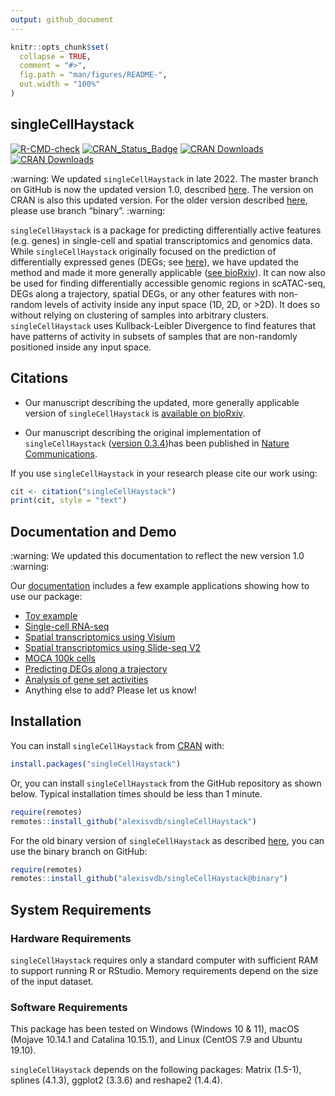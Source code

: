 ```yaml
---
output: github_document
---
```


<!-- README.md is generated from README.Rmd. Please edit that file -->

```r
knitr::opts_chunk$set(
  collapse = TRUE,
  comment = "#>",
  fig.path = "man/figures/README-",
  out.width = "100%"
)
```

## singleCellHaystack

<!-- badges: start -->
  [![R-CMD-check](https://github.com/alexisvdb/singleCellHaystack/actions/workflows/R-CMD-check.yaml/badge.svg)](https://github.com/alexisvdb/singleCellHaystack/actions/workflows/R-CMD-check.yaml)
  [![CRAN_Status_Badge](https://www.r-pkg.org/badges/version/singleCellHaystack)](https://cran.r-project.org/package=singleCellHaystack)
  [![CRAN Downloads](https://cranlogs.r-pkg.org/badges/singleCellHaystack)](https://cran.r-project.org/package=singleCellHaystack)
  [![CRAN Downloads](https://cranlogs.r-pkg.org/badges/grand-total/singleCellHaystack)](https://cran.r-project.org/package=singleCellHaystack)
<!-- badges: end -->

:warning: We updated `singleCellHaystack` in late 2022. The master branch on GitHub is now the updated version 1.0, described [here](https://www.biorxiv.org/content/10.1101/2022.11.13.516355v1). The version on CRAN is also this updated version. For the older version described [here](https://doi.org/10.1038/s41467-020-17900-3), please use branch "binary". :warning:

`singleCellHaystack` is a package for predicting differentially active features (e.g. genes) in single-cell and spatial transcriptomics and genomics data. While `singleCellHaystack` originally focused on the prediction of differentially expressed genes (DEGs; see [here](https://doi.org/10.1038/s41467-020-17900-3)), we have updated the method and made it more generally applicable ([see bioRxiv](https://www.biorxiv.org/content/10.1101/2022.11.13.516355v1)). It can now also be used for finding differentially accessible genomic regions in scATAC-seq, DEGs along a trajectory, spatial DEGs, or any other features with non-random levels of activity inside any input space (1D, 2D, or >2D). It does so without relying on clustering of samples into arbitrary clusters. `singleCellHaystack` uses Kullback-Leibler Divergence to find features that have patterns of activity in subsets of samples that are non-randomly positioned inside any input space.


## Citations

- Our manuscript describing the updated, more generally applicable version of `singleCellHaystack` is [available on bioRxiv](https://www.biorxiv.org/content/10.1101/2022.11.13.516355v1).

- Our manuscript describing the original implementation of `singleCellHaystack` ([version 0.3.4](https://github.com/alexisvdb/singleCellHaystack/tree/binary))has been published in [Nature Communications](https://doi.org/10.1038/s41467-020-17900-3).

If you use `singleCellHaystack` in your research please cite our work using:

```r
cit <- citation("singleCellHaystack")
print(cit, style = "text")
```


## Documentation and Demo
:warning: We updated this documentation to reflect the new version 1.0 :warning:

Our [documentation](https://alexisvdb.github.io/singleCellHaystack/) includes a few example applications showing how to use our package:

- [Toy example](https://alexisvdb.github.io/singleCellHaystack/articles/a01_toy_example.html)
- [Single-cell RNA-seq](https://alexisvdb.github.io/singleCellHaystack/articles/examples/a02_example_scRNAseq.html)
- [Spatial transcriptomics using Visium](https://alexisvdb.github.io/singleCellHaystack/articles/examples/a03_example_spatial_visium.html)
- [Spatial transcriptomics using Slide-seq V2](https://alexisvdb.github.io/singleCellHaystack/articles/examples/a04_example_spatial_slideseqV2.html)
- [MOCA 100k cells](https://alexisvdb.github.io/singleCellHaystack/articles/examples/a05_moca_100k.html)
- [Predicting DEGs along a trajectory](https://alexisvdb.github.io/singleCellHaystack/articles/examples/a06_pseudotime.html)
- [Analysis of gene set activities](https://alexisvdb.github.io/singleCellHaystack/articles/examples/a07_gene_sets.html)
- Anything else to add? Please let us know!



## Installation

You can install `singleCellHaystack` from [CRAN](https://CRAN.R-project.org/package=singleCellHaystack) with:
``` r
install.packages("singleCellHaystack")
```

Or, you can install `singleCellHaystack` from the GitHub repository as shown below. Typical installation times should be less than 1 minute.

``` r
require(remotes)
remotes::install_github("alexisvdb/singleCellHaystack")
```

For the old binary version of `singleCellHaystack` as described [here](https://doi.org/10.1038/s41467-020-17900-3), you can use the binary branch on GitHub:

``` r
require(remotes)
remotes::install_github("alexisvdb/singleCellHaystack@binary")
```


## System Requirements

### Hardware Requirements

`singleCellHaystack` requires only a standard computer with sufficient RAM to support running R or RStudio. Memory requirements depend on the size of the input dataset.

### Software Requirements

This package has been tested on Windows (Windows 10 & 11), macOS (Mojave 10.14.1 and Catalina 10.15.1), and Linux (CentOS 7.9 and Ubuntu 19.10).

`singleCellHaystack` depends on the following packages: Matrix (1.5-1), splines (4.1.3), ggplot2 (3.3.6) and reshape2 (1.4.4).

